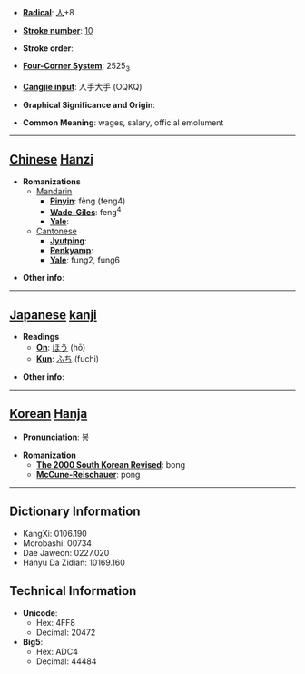 * '''[[Wiktionary:Chinese radical index| Radical]]''': [[Wiktionary:Chinese radical index 人|人]]+8

* '''[[Wiktionary:Chinese total strokes index|Stroke number]]''': [[Wiktionary:Chinese total strokes index 10|10]]

* '''Stroke order''': 

* '''[[Wiktionary:Chinese four corner index|Four-Corner System]]''': 2525<sub>3</sub>

* '''[[Wiktionary:Chinese Cangjie index|Cangjie input]]''': 人手大手 (OQKQ)

* '''Graphical Significance and Origin''': 

* '''Common Meaning''': wages, salary, official emolument

----

== [[Chinese]] [[Hanzi]] ==

* '''Romanizations'''
** [[Mandarin]]
*** '''[[Pinyin]]''': fèng (feng4)
*** '''[[Wade-Giles]]''': feng<sup>4</sup>
*** '''[[Yale]]''': 
**[[Cantonese]]
***'''[[Jyutping]]''':
***'''[[Penkyamp]]''': 
***'''[[Yale]]''': fung2, fung6

* '''Other info''': 

----

== [[Japanese]] [[kanji]] ==

* '''Readings'''
** '''[[On]]''': [[ほう]] (hō)
** '''[[Kun]]''': [[ふち]] (fuchi)

* '''Other info''':  

----

== [[Korean]] [[Hanja]] ==

* '''Pronunciation''': 봉

* '''Romanization'''
** '''[[The 2000 South Korean Revised Romanization|The 2000 South Korean Revised]]''': bong
** '''[[McCune-Reischauer]]''': pong

----

== Dictionary Information ==

* KangXi: 0106.190
* Morobashi: 00734
* Dae Jaweon: 0227.020
* Hanyu Da Zidian: 10169.160

== Technical Information ==

* '''Unicode''':
** Hex: 4FF8
** Decimal: 20472
* '''Big5''':
** Hex: ADC4
** Decimal: 44484